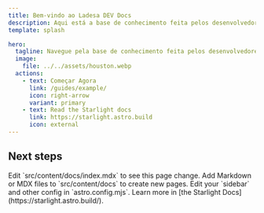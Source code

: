 ```yaml
---
title: Bem-vindo ao Ladesa DEV Docs
description: Aqui está a base de conhecimento feita pelos desenvolvedores do SISGHA / Ladesa para todos que queiram contribuir!
template: splash

hero:
  tagline: Navegue pela base de conhecimento feita pelos desenvolvedores do SISGHA / Ladesa. Fique livre para aprender, contribuir e compartilhar!
  image:
    file: ../../assets/houston.webp
  actions:
    - text: Começar Agora
      link: /guides/example/
      icon: right-arrow
      variant: primary
    - text: Read the Starlight docs
      link: https://starlight.astro.build
      icon: external
---
```



## Next steps

<CardGrid stagger>
  <Card title="Update content" icon="pencil">
    Edit `src/content/docs/index.mdx` to see this page change.
  </Card>
  <Card title="Add new content" icon="add-document">
    Add Markdown or MDX files to `src/content/docs` to create new pages.
  </Card>
  <Card title="Configure your site" icon="setting">
    Edit your `sidebar` and other config in `astro.config.mjs`.
  </Card>
  <Card title="Read the docs" icon="open-book">
    Learn more in [the Starlight Docs](https://starlight.astro.build/).
  </Card>
</CardGrid>
